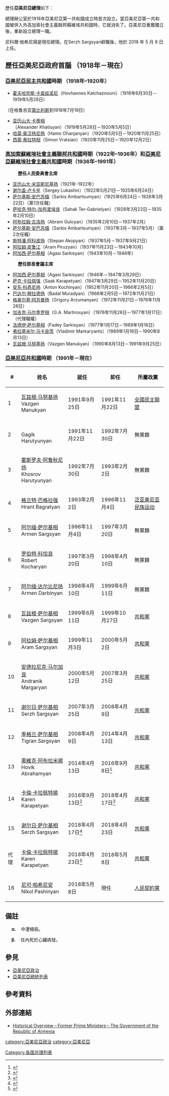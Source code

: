 歷任'''亞美尼亞總理'''如下：
{{Infobox Political post|post=總理
|body={{small|Հայաստանի Հանրապետության վարչապետ}}<br />亞美尼亞共和國
|insignia=Coat of arms of Armenia.svg
|insigniasize=125px
|insigniacaption=[[亞美尼亞國徽|亞美尼亞國徽]]
|image=Cropped nikol pashinyan Kölner Rathaus 2019 by Raymond.jpg
|imagesize=200px
|incumbent=[[尼科尔·帕辛扬|尼科尔·帕辛扬]]
|incumbentsince=2018年5月8日
|appointer= 由[[亚美尼亚总统|亚美尼亚总统]]任命，基于被任命者对[[亞美尼亞議會|亞美尼亞議會]]议会制度的能力的信任
|residence=埃里温总理府
|formation=1918年6月30日
|inaugural={{le|霍万尼斯·卡哈兹努尼|Hovhannes Katchaznouni}}
|website={{url|https://www.primeminister.am/}}
|seat=[[叶里温|叶里温]]
|member_of=亚美尼亚内阁
|termlength=没有任期限制<br />国民议会的议会选举最多每五年举行一次。 选举后，总理和内阁辞职，新当选的国民议会批准总理。
|salary=annual:Armenian dram15,079,920<ref name=salary>{{cite web|title=How much salary does the Prime Minister get?|url=http://iravaban.net/190650.html|date=2018-05-09|website=iravaban.net|accessdate=2019-12-19|archive-date=2020-02-04|archive-url=https://web.archive.org/web/20200204012803/https://iravaban.net/190650.html|dead-url=no}}</ref>
|status=[[政府首脑|政府首脑]]
|deputy=亚美尼亚副总理
|constituting_instrument=亚美尼亚宪法
|style=[[总理|先生 总理]] (過去)<br />[[阁下|阁下]]（外交 国外）<ref>{{cite web|url=http://www.primeminister.am/en/congratulatory/item/2018/09/20/Nikol-Pashinyan-receiving-congratulation-messages/|title=PM Nikol Pashinyan receives congratulations on 27th anniversary of Armenia’s independence|accessdate=2019-01-19|url-status=dead|archive-date=2019-01-19|archive-url=https://web.archive.org/web/20190119121241/http://www.primeminister.am/en/congratulatory/item/2018/09/20/Nikol-Pashinyan-receiving-congratulation-messages/|dead-url=no}}, The Prime Minister of the Republic of Armenia</ref>
}}

總理辦公室於1918年亞美尼亞第一共和國成立時首次設立。當亞美尼亞第一共和國被併入外高加索社會主義聯邦蘇維埃共和國時，它就消失了。亞美尼亞重獲獨立後，重新設立總理一職。

尼科爾·帕希尼揚是現任總理。在Serzh Sargsyan辭職後，他於 2018 年 5 月 8 日上任。

==歷任亞美尼亞政府首腦 （1918年－現在）==
===[[亞美尼亞民主共和國|亞美尼亞民主共和國]]時期 （1918年–1920年）===
*[[霍夫哈奈斯·卡查兹诺尼|霍夫哈奈斯·卡查兹诺尼]]（Hovhannes Katchaznouni）（1918年6月30日－1919年5月28日）
（在格鲁吉亚[[第比利斯|第比利斯]]到1918年7月19日）
*[[亚历山大·卡蒂相|亚历山大·卡蒂相]]（Alexander Khatisyan）（1919年5月28日－1920年5月5日）
*[[哈莫·奥汉扬尼扬|哈莫·奥汉扬尼扬]]（Hamo Ohanjanyan）（1920年5月5日－1920年11月25日）
*[[西蒙·弗拉特相|西蒙·弗拉特相]]（Simon Vratsian）（1920年11月25日－1920年12月2日）

===[[高加索蘇維埃社會主義聯邦共和國|高加索蘇維埃社會主義聯邦共和國]]時期（1922年–1936年）和[[亞美尼亞蘇維埃社會主義共和國|亞美尼亞蘇維埃社會主義共和國]]時期（1936年–1991年）===
:'''歷任人民委員會主席'''
*[[亚历山大·米亚斯尼基扬|亚历山大·米亚斯尼基扬]]（1921年-1922年）
*[[谢尔盖·卢卡辛|谢尔盖·卢卡辛]]（Sergey Lukashin）（1922年5月21日－1925年6月24日）
*[[萨尔基斯·安巴苏缅|萨尔基斯·安巴苏缅]]（Sarkis Ambartsumyan）（1925年6月24日－1928年3月22日）（第1次任職）
*[[萨哈克·特尔-加布里埃良|萨哈克·特尔-加布里埃良]]（Sahak Ter-Gabrielyan）（1928年3月22日－1935年2月10日）
*[[阿布拉姆·古洛扬|阿布拉姆·古洛扬]]（Abram Guloyan）（1935年2月10日－1937年2月）
*[[萨尔基斯·安巴苏缅|萨尔基斯·安巴苏缅]]（Sarkis Ambartsumyan）（1937年3月－1937年5月）（第2次任職）
*[[斯特潘·阿科皮扬|斯特潘·阿科皮扬]]（Stepan Akopyan）（1937年5月－1937年9月21日）
*[[阿拉姆·皮鲁江|阿拉姆·皮鲁江]]（Aram Piruzyan）（1937年11月23日－1943年10月）
*[[阿加西·萨尔基相|阿加西·萨尔基相]]（Agasi Sarkisyan）（1943年10月－1946年）

:'''歷任部長會議主席'''
*[[阿加西·萨尔基相|阿加西·萨尔基相]]（Agasi Sarkisyan）（1946年－1947年3月29日）
*[[萨克·卡拉佩强|萨克·卡拉佩强]]（Saak Karapetyan）（1947年3月29日－1952年11月20日）
*[[安东·科奇尼扬|安东·科奇尼扬]]（Anton Kochinyan）（1952年11月20日－1966年2月5日）
*[[巴达尔·穆拉德扬|巴达尔·穆拉德扬]]（Badal Muradyan）（1966年2月5日－1972年11月21日）
*[[格奥尔基·阿苏曼扬|格奥尔基·阿苏曼扬]]（Grigory Arzumanyan）（1972年11月21日－1976年11月28日）
*[[加吉克·马尔季罗相|加吉克·马尔季罗相]]（G.A. Martirosyan）（1976年11月28日－1977年1月17日）（代理職權）
*[[法德伊·萨尔基相|法德伊·萨尔基相]]（Fadey Sarkisyan）（1977年1月17日－1989年1月16日）
*[[弗拉基米尔·马卡良茨|弗拉基米尔·马卡良茨]]（Vladimir Markaryants）（1989年1月16日－1990年8月13日）
*[[瓦兹根·马努基扬|瓦兹根·马努基扬]]（Vazgen Manukyan）（1990年8月13日－1991年9月25日）

===[[亞美尼亞共和國|亞美尼亞共和國]]時期 （1991年－現在）===
{|class="wikitable"
|-
! #
! 姓名
! 就任
! 卸任
! 所屬政黨
|- bgcolor=lightblue
|1
|[[瓦兹根·马努基扬|瓦兹根·马努基扬]]<br/>Vazgen Manukyan
|1991年9月25日
|1991年11月22日
|[[全國民主聯盟_（亞美尼亞）|全國民主聯盟]]
|- bgcolor=#EEEEEE
|2
|{{le|加吉克·阿鲁秋尼扬|Gagik Harutyunyan}}<br/>Gagik Harutyunyan
|1991年11月22日
|1992年7月30日
|無黨籍
|- bgcolor=#EEEEEE
|3
|[[霍斯罗夫·阿鲁秋尼扬|霍斯罗夫·阿鲁秋尼扬]]<br/>Khosrov Harutyunyan
|1992年7月30日
|1993年2月2日
|無黨籍
|- bgcolor=#DDFFDD
|4
|[[格兰特·巴格拉强|格兰特·巴格拉强]]<br/>Hrant Bagratyan
|1993年2月2日
|1996年11月4日
|[[泛亚美尼亚民族运动|泛亚美尼亚民族运动]]
|- bgcolor=#EEEEEE
|5
|[[阿尔缅·萨尔基相|阿尔缅·萨尔基相]]<br/>Armen Sargsyan
|1996年11月4日
|1997年3月20日
|無黨籍
|- bgcolor=#EEEEEE
|6
|[[罗伯特·科恰良|罗伯特·科恰良]]<br/>Robert Kocharyan
|1997年3月20日
|1998年4月10日
|無黨籍
|- bgcolor=#EEEEEE
|7
|[[阿尔缅·达尔比尼扬|阿尔缅·达尔比尼扬]]<br/>Armen Darbinyan
|1998年4月10日
|1999年6月11日
|無黨籍
|- style="background:#ffddaa"
|8
|[[瓦兹根·萨尔基相|瓦兹根·萨尔基相]]<br/>Vazgen Sargsyan
|1999年6月11日
|1999年10月27日{{Ref_label|Precision|α|none}}
|[[亚美尼亚共和党|共和黨]]
|- style="background:#ffddaa"
|9
|[[阿拉姆·萨尔基相|阿拉姆·萨尔基相]]<br/>Aram Sargsyan
|1999年11月3日
|2000年5月2日
|[[亚美尼亚共和党|共和黨]]
|- style="background:#ffddaa"
|10
|[[安德拉尼克·马尔加良|安德拉尼克·马尔加良]]<br/>Andranik Margaryan
|2000年5月12日
|2007年3月25日{{Ref_label|Supernova|β|none}}
|[[亚美尼亚共和党|共和黨]]
|- style="background:#ffddaa"
|11
|[[谢尔日·萨尔基相|谢尔日·萨尔基相]]<br/>Serzh Sargsyan
|2007年3月25日
|2008年4月9日
|[[亚美尼亚共和党|共和黨]]
|- style="background:#ffddaa"
|12
|[[季格兰·萨尔基相|季格兰·萨尔基相]]<br/>Tigran Sargsyan
|2008年4月9日
|2014年4月13日
|[[亚美尼亚共和党|共和黨]]
|- style="background:#ffddaa"
|13
|[[奧維克·阿布拉米揚|奧維克·阿布拉米揚]]<br/>Hovik Abrahamyan
|2014年4月13日
|2016年9月8日<ref>{{Cite news|url=https://www.theguardian.com/world/2016/sep/08/armenia-prime-minister-hovik-abrahamyan-resigns-unrest|title=Armenian PM Hovik Abrahamyan resigns after weeks of unrest|last=RFE/RL|date=2016-09-08|last2=Press|first2=Associated|newspaper=The Guardian|language=en-GB|issn=0261-3077|access-date=2016-09-13|archive-date=2020-11-08|archive-url=https://web.archive.org/web/20201108140007/https://www.theguardian.com/world/2016/sep/08/armenia-prime-minister-hovik-abrahamyan-resigns-unrest|dead-url=no}}</ref>
|[[亚美尼亚共和党|共和黨]]
|- style="background:#ffddaa"
|14
|[[卡倫·卡拉佩特揚|卡倫·卡拉佩特揚]]<br/>Karen Karapetyan
|2016年9月13日<ref>{{Cite web|url=https://sputniknews.com/europe/20160913/1045247043/armenia-pm-appointment-karapetyan.html|title=Ex-Mayor of Yerevan Karen Karapetyan Is Appointed As Armenian PM|last=Sputnik|website=sputniknews.com|access-date=2016-09-13|archive-date=2016-09-14|archive-url=https://web.archive.org/web/20160914181355/https://sputniknews.com/europe/20160913/1045247043/armenia-pm-appointment-karapetyan.html|dead-url=no}}</ref>
|2018年4月17日<ref>{{Cite web|url=https://www.rferl.org/a/armenian-ruling-party-says-open-opposition-prime-minister-candidates-sarkisian-/29083987.html|title=Armenia's Ruling Party 'Open' To Opposition Candidates For PM|website=RadioFreeEurope/RadioLiberty|language=en|access-date=2018-04-16|archive-date=2018-12-24|archive-url=https://web.archive.org/web/20181224184809/https://www.rferl.org/a/armenian-ruling-party-says-open-opposition-prime-minister-candidates-sarkisian-/29083987.html|dead-url=no}}</ref>
|[[亚美尼亚共和党|共和黨]]
|- style="background:#ffddaa"
|15
|[[谢尔日·萨尔基相|谢尔日·萨尔基相]]<br/>Serzh Sargsyan
|2018年4月17日<ref>{{Cite web|url=https://www.rferl.org/a/armenia-opposition-protests-parliament-vote-sarkisian-prime-minister/29172095.html|title=Lawmakers Approve Sarkisian As Armenia's PM Despite Countrywide Protests|website=RadioFreeEurope/RadioLiberty|language=en|access-date=2018-04-17|archive-date=2018-12-24|archive-url=https://web.archive.org/web/20181224184738/https://www.rferl.org/a/armenia-opposition-protests-parliament-vote-sarkisian-prime-minister/29172095.html|dead-url=no}}</ref>
|2018年4月23日
|[[亚美尼亚共和党|共和黨]]
|- style="background:#ffddaa"
|代理
|[[卡倫·卡拉佩特揚|卡倫·卡拉佩特揚]]<br/>Karen Karapetyan
|2018年4月23日<ref>{{Cite news|url=https://armenianweekly.com/2018/04/23/breaking-serge-sarkisian-resigns-as-prime-minister/|title=Breaking: Serge Sarkisian Resigns as Prime Minister|last=Hairenik|date=2018-04-23|work=The Armenian Weekly|access-date=2018-04-23|language=en-US|archive-date=2018-12-24|archive-url=https://web.archive.org/web/20181224184816/https://armenianweekly.com/2018/04/23/breaking-serge-sarkisian-resigns-as-prime-minister/|dead-url=no}}</ref> 
|2018年5月8日
|[[亚美尼亚共和党|共和黨]]
|- style="background:#F2A800"
|16
|[[尼可·帕希尼安|尼可·帕希尼安]]<br/>Nikol Pashinyan
|2018年5月8日
|現任
|[[人民契約黨|人民契約黨]]<br>{{le|前途聯盟|Way Out Alliance}}
|}

==備註==
{{refbegin}}
     '''α.'''   {{Note_label|Precision|α|none}} {{link-en|亞美尼亞議會槍擊案|Armenian parliament shooting}}中遭槍殺。

     '''β.'''   {{Note_label|Supernova|β|none}} 任內死於心臟病發。
{{refend}}

== 參見 ==
*[[亞美尼亞政治|亞美尼亞政治]]
*[[亞美尼亞總統列表|亞美尼亞總統列表]]

==參考資料==
{{reflist}}
== 外部連結 ==
*[http://www.gov.am/en/prime-ministers/ Historical Overview－Former Prime Ministers－The Government of the Republic of Armenia]{{Wayback|url=http://www.gov.am/en/prime-ministers/ |date=20181005022504 }}

{{欧洲各国政府首脑}}
{{亚洲政府首脑}}

[[category:亞美尼亞政治|category:亞美尼亞政治]]
[[category:亞美尼亞|category:亞美尼亞]]
[[Category:各国总理列表|Category:各国总理列表]]